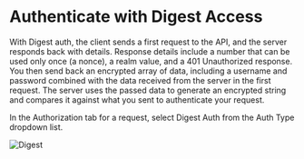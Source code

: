 # Authenticate with Digest Access

With Digest auth, the client sends a first request to the API, and the server responds back with details.
Response details include a number that can be used only once (a nonce), a realm value, and a 401 Unauthorized response. 
You then send back an encrypted array of data, including a username and password combined with the data received from the server in the first request. 
The server uses the passed data to generate an encrypted string and compares it against what you sent to authenticate your request.

In the Authorization tab for a request, select Digest Auth from the Auth Type dropdown list. 

![Digest](/screenshots/auth/digest.webp)

